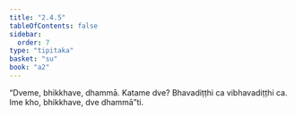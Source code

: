 ```yaml
---
title: "2.4.5"
tableOfContents: false
sidebar:
  order: 7
type: "tipitaka"
basket: "su"
book: "a2"
---
```



<DynamicBreadcrumb />

<Division number="92" book="a2">

<Paragraph number="174" book="a2">
“Dveme, bhikkhave, dhammā. Katame dve? Bhavadiṭṭhi ca vibhavadiṭṭhi ca. Ime kho, bhikkhave, dve dhammā”ti.
</Paragraph>
</Division>